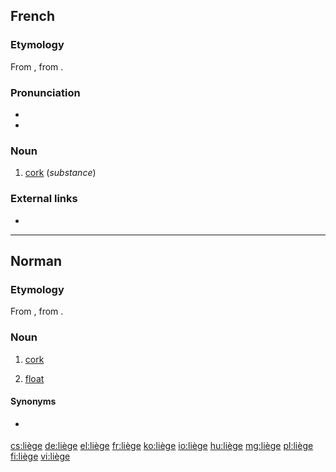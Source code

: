 {{also|liege|Liege|Liège}}
==French==

===Etymology===
From {{etyl|VL.|fr}} {{m|la|*levius}}, from {{etyl|la|fr}} {{m|la|levis||light, unimportant}}.

===Pronunciation===
* {{audio|Fr-liège.ogg|audio|lang=fr}}
* {{IPA|/ljɛʒ/|lang=fr}}

===Noun===
{{fr-noun|m}}

# [[cork]] (''substance'')

===External links===
* {{R:TLFi}}

----

==Norman==

===Etymology===
From {{etyl|VL.|nrf}} {{m|la|*levius}}, from {{etyl|la|nrf}} {{m|la|levis||light, unimportant}}.

===Noun===
{{nrf-noun|m}}

# {{lb|nrf|Jersey}} [[cork]]
# {{lb|nrf|Jersey|fishing}} [[float]]

====Synonyms====
* {{sense|float}} {{l|nrf|fliotte}}

{{catlangcode|nrf|Materials}}

[[cs:liège]]
[[de:liège]]
[[el:liège]]
[[fr:liège]]
[[ko:liège]]
[[io:liège]]
[[hu:liège]]
[[mg:liège]]
[[pl:liège]]
[[fi:liège]]
[[vi:liège]]